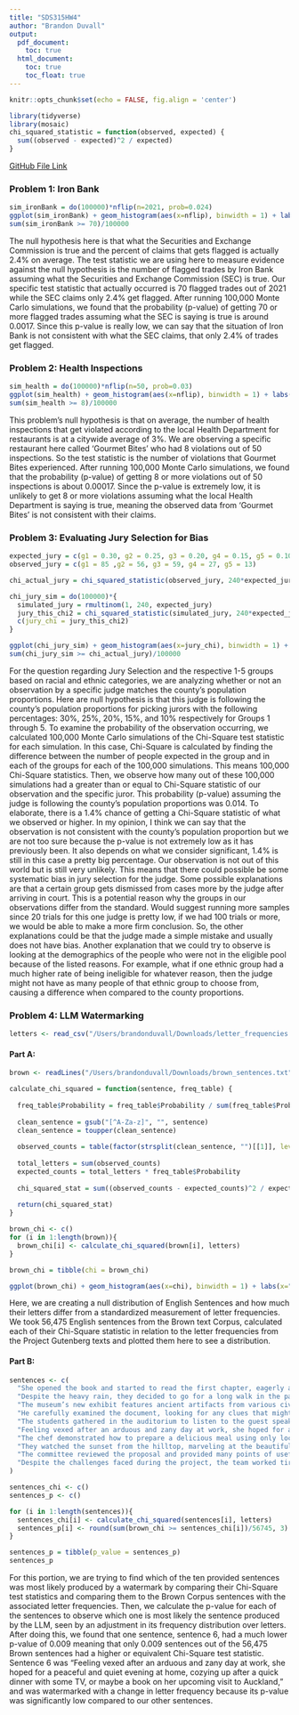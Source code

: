```yaml
---
title: "SDS315HW4"
author: "Brandon Duvall"
output:
  pdf_document:
    toc: true
  html_document:
    toc: true
    toc_float: true
---
```


```r
knitr::opts_chunk$set(echo = FALSE, fig.align = 'center')
```

```r
library(tidyverse)
library(mosaic)
chi_squared_statistic = function(observed, expected) {
  sum((observed - expected)^2 / expected)
}
```

[GitHub File Link]()

### Problem 1: Iron Bank

```r
sim_ironBank = do(100000)*nflip(n=2021, prob=0.024)
ggplot(sim_ironBank) + geom_histogram(aes(x=nflip), binwidth = 1) + labs(x="# Of Flagged Trades",y="Frequency",title="Distribution Of 100,000 Hypotheticle Flagged Trades For Iron Bank")
sum(sim_ironBank >= 70)/100000
```

The null hypothesis here is that what the Securities and Exchange Commission is true and the percent of claims that gets flagged is actually 2.4% on average. The test statistic we are using here to measure evidence against the null hypothesis is the number of flagged trades by Iron Bank assuming what the Securities and Exchange Commission (SEC) is true. Our specific test statistic that actually occurred is 70 flagged trades out of 2021 while the SEC claims only 2.4% get flagged. After running 100,000 Monte Carlo simulations, we found that the probability (p-value) of getting 70 or more flagged trades assuming what the SEC is saying is true is around 0.0017. Since this p-value is really low, we can say that the situation of Iron Bank is not consistent with what the SEC claims, that only 2.4% of trades get flagged.

\newpage

### Problem 2: Health Inspections

```r
sim_health = do(100000)*nflip(n=50, prob=0.03)
ggplot(sim_health) + geom_histogram(aes(x=nflip), binwidth = 1) + labs(x="# Of Health Code Violations",y="Frequency",title="Distribution Of 100,000 Hypotheticle Health Violations For Gourmet Bites")
sum(sim_health >= 8)/100000
```

This problem's null hypothesis is that on average, the number of health inspections that get violated according to the local Health Department for restaurants is at a citywide average of 3%. We are observing a specific restaurant here called 'Gourmet Bites' who had 8 violations out of 50 inspections. So the test statistic is the number of violations that Gourmet Bites experienced. After running 100,000 Monte Carlo simulations, we found that the probability (p-value) of getting 8 or more violations out of 50 inspections is about 0.00017. Since the p-value is extremely low, it is unlikely to get 8 or more violations assuming what the local Health Department is saying is true, meaning the observed data from 'Gourmet Bites' is not consistent with their claims.

### Problem 3: Evaluating Jury Selection for Bias

```r
expected_jury = c(g1 = 0.30, g2 = 0.25, g3 = 0.20, g4 = 0.15, g5 = 0.10)
observed_jury = c(g1 = 85 ,g2 = 56, g3 = 59, g4 = 27, g5 = 13)

chi_actual_jury = chi_squared_statistic(observed_jury, 240*expected_jury)

chi_jury_sim = do(100000)*{
  simulated_jury = rmultinom(1, 240, expected_jury)
  jury_this_chi2 = chi_squared_statistic(simulated_jury, 240*expected_jury)
  c(jury_chi = jury_this_chi2)
}

ggplot(chi_jury_sim) + geom_histogram(aes(x=jury_chi), binwidth = 1) + labs(x="Chi-Square Statistic For Jury Groups",y="Frequency",title="Distribution Of 100,000 Chi-Square Statistics For Jury Groups")
sum(chi_jury_sim >= chi_actual_jury)/100000
```

For the question regarding Jury Selection and the respective 1-5 groups based on racial and ethnic categories, we are analyzing whether or not an observation by a specific judge matches the county's population proportions. Here are null hypothesis is that this judge is following the county's population proportions for picking jurors with the following percentages: 30%, 25%, 20%, 15%, and 10% respectively for Groups 1 through 5. To examine the probability of the observation occurring, we calculated 100,000 Monte Carlo simulations of the Chi-Square test statistic for each simulation. In this case, Chi-Square is calculated by finding the difference between the number of people expected in the group and in each of the groups for each of the 100,000 simulations. This means 100,000 Chi-Square statistics. Then, we observe how many out of these 100,000 simulations had a greater than or equal to Chi-Square statistic of our observation and the specific juror. This probability (p-value) assuming the judge is following the county's population proportions was 0.014. To elaborate, there is a 1.4% chance of getting a Chi-Square statistic of what we observed or higher. In my opinion, I think we can say that the observation is not consistent with the county's population proportion but we are not too sure because the p-value is not extremely low as it has previously been. It also depends on what we consider significant, 1.4% is still in this case a pretty big percentage. Our observation is not out of this world but is still very unlikely. This means that there could possible be some systematic bias in jury selection for the judge. Some possible explanations are that a certain group gets dismissed from cases more by the judge after arriving in court. This is a potential reason why the groups in our observations differ from the standard. Would suggest running more samples since 20 trials for this one judge is pretty low, if we had 100 trials or more, we would be able to make a more firm conclusion. So, the other explanations could be that the judge made a simple mistake and usually does not have bias. Another explanation that we could try to observe is looking at the demographics of the people who were not in the eligible pool because of the listed reasons. For example, what if one ethnic group had a much higher rate of being ineligible for whatever reason, then the judge might not have as many people of that ethnic group to choose from, causing a difference when compared to the county proportions.

\newpage

### Problem 4: LLM Watermarking

```r
letters <- read_csv("/Users/brandonduvall/Downloads/letter_frequencies.csv")
```

#### Part A:

```r
brown <- readLines("/Users/brandonduvall/Downloads/brown_sentences.txt")
```

```r
calculate_chi_squared = function(sentence, freq_table) {
  
  freq_table$Probability = freq_table$Probability / sum(freq_table$Probability)
  
  clean_sentence = gsub("[^A-Za-z]", "", sentence)
  clean_sentence = toupper(clean_sentence)
  
  observed_counts = table(factor(strsplit(clean_sentence, "")[[1]], levels = freq_table$Letter))
  
  total_letters = sum(observed_counts)
  expected_counts = total_letters * freq_table$Probability
  
  chi_squared_stat = sum((observed_counts - expected_counts)^2 / expected_counts)
  
  return(chi_squared_stat)
}

brown_chi <- c()
for (i in 1:length(brown)){
  brown_chi[i] <- calculate_chi_squared(brown[i], letters)
}

brown_chi = tibble(chi = brown_chi)

ggplot(brown_chi) + geom_histogram(aes(x=chi), binwidth = 1) + labs(x="Chi-Square Statistic For English Sentences Using Letter Frequencies",y="Frequency",title="Null Distribution Of Chi-Square Statistic For Sentences Using Letter Frequencies")
```

Here, we are creating a null distribution of English Sentences and how much their letters differ from a standardized measurement of letter frequencies. We took 56,475 English sentences from the Brown text Corpus, calculated each of their Chi-Square statistic in relation to the letter frequencies from the Project Gutenberg texts and plotted them here to see a distribution.

\newpage

#### Part B:

```r
sentences <- c(
  "She opened the book and started to read the first chapter, eagerly anticipating what might come next.",
  "Despite the heavy rain, they decided to go for a long walk in the park, crossing the main avenue by the fountain in the center.",
  "The museum’s new exhibit features ancient artifacts from various civilizations around the world.",
  "He carefully examined the document, looking for any clues that might help solve the mystery.",
  "The students gathered in the auditorium to listen to the guest speaker’s inspiring lecture.",
  "Feeling vexed after an arduous and zany day at work, she hoped for a peaceful and quiet evening at home, cozying up after a quick dinner with some TV, or maybe a book on her upcoming visit to Auckland.",
  "The chef demonstrated how to prepare a delicious meal using only locally sourced ingredients, focusing mainly on some excellent dinner recipes from Spain.",
  "They watched the sunset from the hilltop, marveling at the beautiful array of colors in the sky.",
  "The committee reviewed the proposal and provided many points of useful feedback to improve the project’s effectiveness.",
  "Despite the challenges faced during the project, the team worked tirelessly to ensure its successful completion, resulting in a product that exceeded everyone’s expectations."
)

sentences_chi <- c()
sentences_p <- c()

for (i in 1:length(sentences)){
  sentences_chi[i] <- calculate_chi_squared(sentences[i], letters)
  sentences_p[i] <- round(sum(brown_chi >= sentences_chi[i])/56745, 3)
}

sentences_p = tibble(p_value = sentences_p)
sentences_p
```

For this portion, we are trying to find which of the ten provided sentences was most likely produced by a watermark by comparing their Chi-Square test statistics and comparing them to the Brown Corpus sentences with the associated letter frequencies. Then, we calculate the p-value for each of the sentences to observe which one is most likely the sentence produced by the LLM, seen by an adjustment in its frequency distribution over letters. After doing this, we found that one sentence, sentence 6, had a much lower p-value of 0.009 meaning that only 0.009 sentences out of the 56,475 Brown sentences had a higher or equivalent Chi-Square test statistic. Sentence 6 was "Feeling vexed after an arduous and zany day at work, she hoped for a peaceful and quiet evening at home, cozying up after a quick dinner with some TV, or maybe a book on her upcoming visit to Auckland," and was watermarked with a change in letter frequency because its p-value was significantly low compared to our other sentences.
